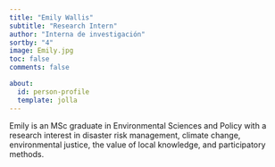 ```yaml
---
title: "Emily Wallis"
subtitle: "Research Intern"
author: "Interna de investigación"
sortby: "4"
image: Emily.jpg
toc: false
comments: false

about:
  id: person-profile
  template: jolla
---
```




:::{#person-profile}
Emily is an MSc graduate in Environmental Sciences and Policy with a research interest in disaster risk management, climate change, environmental justice, the value of local knowledge, and participatory methods. 
:::
